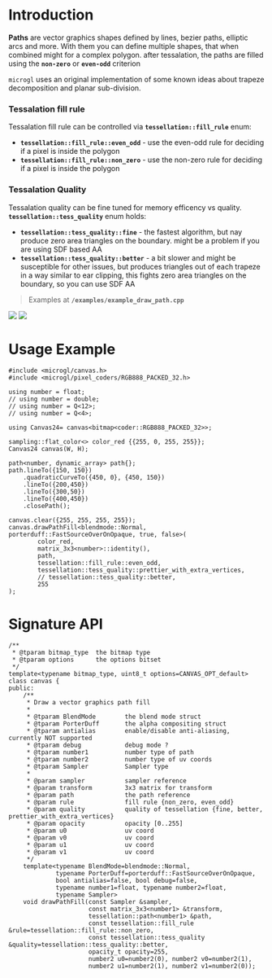 # Introduction

**Paths** are vector graphics shapes defined by lines, bezier paths, elliptic arcs and more.
With them you can define multiple shapes, that when combined might for a complex polygon.
after tessalation, the paths are filled using the **`non-zero`** or **`even-odd`** criterion

`microgl` uses an original implementation of some known ideas about trapeze decomposition and
planar sub-division.

### Tessalation fill rule
Tessalation fill rule can be controlled via **`tessellation::fill_rule`** enum:
- **`tessellation::fill_rule::even_odd`** - use the even-odd rule for deciding if a pixel is inside the polygon
- **`tessellation::fill_rule::non_zero`** - use the non-zero rule for deciding if a pixel is inside the polygon

### Tessalation Quality
Tessalation quality can be fine tuned for memory efficency vs quality.  
**`tessellation::tess_quality`** enum holds:
- **`tessellation::tess_quality::fine`** - the fastest algorithm, but nay produce zero area triangles on the 
boundary. might be a problem if you are using SDF based AA
- **`tessellation::tess_quality::better`** - a bit slower and might be susceptible for other issues, 
but produces triangles out of each trapeze in a way similar to ear clipping, this fights zero 
area triangles on the boundary, so you can use SDF AA

> Examples at **`/examples/example_draw_path.cpp`** 

<div className='flex flex-row justify-center my-10 gap-10'>
  <Image src='/images/canvas_path.png' className='w-[250px] h-[250px]' imgClass=''  />
  <Image src='/images/canvas_path_fill_2.png' className='w-[250px] h-[250px] ' imgClass=''  />
</div>

# Usage Example

```lang=cpp
#include <microgl/canvas.h>
#include <microgl/pixel_coders/RGB888_PACKED_32.h>

using number = float;
// using number = double;
// using number = Q<12>;
// using number = Q<4>;

using Canvas24= canvas<bitmap<coder::RGB888_PACKED_32>>;

sampling::flat_color<> color_red {{255, 0, 255, 255}};
Canvas24 canvas(W, H);

path<number, dynamic_array> path{};
path.lineTo({150, 150})
    .quadraticCurveTo({450, 0}, {450, 150})
    .lineTo({200,450})
    .lineTo({300,50})
    .lineTo({400,450})
    .closePath();

canvas.clear({255, 255, 255, 255});
canvas.drawPathFill<blendmode::Normal, porterduff::FastSourceOverOnOpaque, true, false>(
        color_red,
        matrix_3x3<number>::identity(),
        path,
        tessellation::fill_rule::even_odd,
        tessellation::tess_quality::prettier_with_extra_vertices,
        // tessellation::tess_quality::better,
        255
);

```

# Signature API

```lang=cpp
/**
 * @tparam bitmap_type  the bitmap type
 * @tparam options      the options bitset
 */
template<typename bitmap_type, uint8_t options=CANVAS_OPT_default>
class canvas {
public:
    /**
     * Draw a vector graphics path fill
     *
     * @tparam BlendMode        the blend mode struct
     * @tparam PorterDuff       the alpha compositing struct
     * @tparam antialias        enable/disable anti-aliasing, currently NOT supported
     * @tparam debug            debug mode ?
     * @tparam number1          number type of path
     * @tparam number2          number type of uv coords
     * @tparam Sampler          Sampler type
     *
     * @param sampler           sampler reference
     * @param transform         3x3 matrix for transform
     * @param path              the path reference
     * @param rule              fill rule {non_zero, even_odd}
     * @param quality           quality of tessellation {fine, better, prettier_with_extra_vertices}
     * @param opacity           opacity [0..255]
     * @param u0                uv coord
     * @param v0                uv coord
     * @param u1                uv coord
     * @param v1                uv coord
     */
    template<typename BlendMode=blendmode::Normal, 
             typename PorterDuff=porterduff::FastSourceOverOnOpaque,
             bool antialias=false, bool debug=false, 
             typename number1=float, typename number2=float, 
             typename Sampler>
    void drawPathFill(const Sampler &sampler,
                      const matrix_3x3<number1> &transform,
                      tessellation::path<number1> &path,
                      const tessellation::fill_rule &rule=tessellation::fill_rule::non_zero,
                      const tessellation::tess_quality &quality=tessellation::tess_quality::better,
                      opacity_t opacity=255,
                      number2 u0=number2(0), number2 v0=number2(1),
                      number2 u1=number2(1), number2 v1=number2(0));

```


